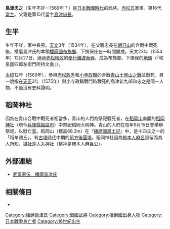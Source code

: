 {{unreferenced|time=2016-10-15T15:12:42+00:00}}
{{日本武士
|名稱= 島津 忠之
|圖片名稱= 
|圖片大小= 
|圖片說明= 
|時代= [[日本戰國時代|日本戰國時代]]
|出生日期= 不詳
|出生地點= 
|逝世日期= [[永祿|永祿]]12年（1569年）？
|逝世地點= 
|假名= 
|羅馬字= 
|幼名= 
|改名= 
|别名= 
|諡号= 
|神号= 
|戒名= 
|洗禮名= 
|墓所= 
|朝廷官位= 
|幕府職位= 
|主君= [[赤松氏|赤松氏]]
|藩= 
|氏族= {{tsl|ja|播磨島津氏}}
|父母= 父：[[島津忠長_(播磨家)|島津忠長]]
|養父= 
|養母= 
|兄弟= 
|姐妹= 
|正室= [[山本村岡|山本大次郎村岡]]的妹妹
|側室= 
|嗣子= '''[[島津義弘_(播磨家)|義弘]]'''、[[島津忠之_(佐渡守)|忠之]]（佐渡守）
|嗣女= 
|養子= 
|養女= 
}}
{{japanese|japanese=島津 忠之|kana=しまづ ただゆき|romaji=Shimazu Tadayuki}}
'''島津忠之'''（生年不詳—1569年？）是[[日本戰國時代|日本戰國時代]]的武將。[[赤松氏|赤松氏]]家臣。{{tsl|ja|播磨島津氏}}第16代[[當主|當主]]。父親是第15代當主[[島津忠長_(播磨家)|島津忠長]]。

== 生平 ==
生年不詳，家中長男。[[天文_(後奈良天皇)|天文]]3年（1534年），在父親忠長在[[朝日山|朝日山]]的合戰中戰死後，播磨島津氏的本領[[播磨國|播磨國]][[布施鄉|布施鄉]]、下揖保庄在一時間變成{{tsl|ja|欠所}}。天文23年（1554年）12月27日，通過[[赤松晴政|赤松晴政]]的[[奉行|奉行]][[難波泰興|難波泰興]]，成為布施鄉、下揖保的[[地頭|地頭]]（『和泉屋四郎左衛門所持文書』）。

[[永祿|永祿]]12年（1569年），參與[[赤松政秀|赤松政秀]]和[[小寺政職|小寺政職]]的合戰[[青山土器山之戰|青山土器山之戰]]並戰死。另一說指在[[天正_(日本)|天正]]3年（1575年）與小寺政職戰鬥時戰死的島津新九郎和忠之是同一人物，不過沒有史料證明。

== 稻岡神社 ==
因為在青山合戰中戰死者相當多，青山的人們為祭祀戰死者，在[[稻岡山|稻岡山]]南麓的[[稻岡神社|稻岡神社]]（現今[[兵庫縣|兵庫縣]][[姬路市|姬路市]]）中祭祀稻岡大明神。青山的人們在毎年9月15日會舉辦祭祀，以慰亡霊。稻岡山（標高68.3m）在『[[播磨國風土記|播磨國風土記]]』中，是十四丘之一的「稻牟禮丘」，有[[古墳時代|古墳時代]]中期的[[前方後圓墳|前方後圓墳]]。稻岡神社因為[[柿本人麻呂|柿本人麻呂]]逗留而為人所知，[[攝社|攝社]]是[[人丸神社|人丸神社]]（祭神是柿本人麻呂公）。

== 外部連結 ==
*[http://www2.harimaya.com/sengoku/html/ha_simazu.html 武家家伝＿播磨島津氏] {{Wayback|url=http://www2.harimaya.com/sengoku/html/ha_simazu.html |date=20200204234324 }}

== 相關條目 ==
*{{tsl|ja|播磨島津氏}}

{{島津氏歷代當主|播磨島津氏|第16代|1534年—1575年}}
[[Category:播磨島津氏|Category:播磨島津氏]]
[[Category:戰國武將|Category:戰國武將]]
[[Category:播磨國出身人物|Category:播磨國出身人物]]
[[Category:日本戰爭身亡者|Category:日本戰爭身亡者]]
[[Category:16世紀出生|Category:16世紀出生]]